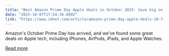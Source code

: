 ```yaml
---
title: "Best Amazon Prime Day Apple deals in October 2025: Save big on MacBook, AirPods, and more"
date: "2025-10-07T17:54:36.000Z"
link: "https://www.zdnet.com/article/amazon-prime-day-apple-deals-10-7-2025/"
---
```


Amazon's October Prime Day has arrived, and we've found some great deals on Apple tech, including iPhones, AirPods, iPads, and Apple Watches.

[Read more](https://www.zdnet.com/article/amazon-prime-day-apple-deals-10-7-2025/)

